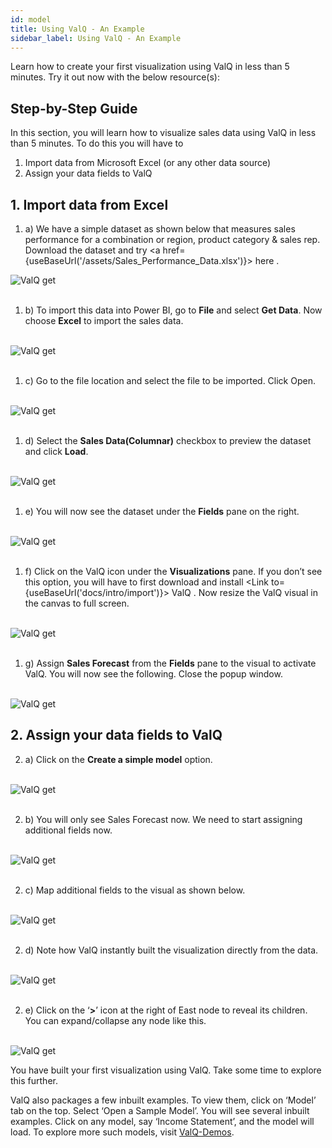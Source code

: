 ```yaml
---
id: model
title: Using ValQ - An Example
sidebar_label: Using ValQ - An Example
---
```


Learn how to create your first visualization using ValQ in less than 5 minutes. Try it out now with the below resource(s):
<Vimeo
    video="https://player.vimeo.com/video/330327639"
    responsive={true}
    width={640}
    height={480}
/>

## Step-by-Step Guide

In this section, you will learn how to visualize sales data using ValQ in less than 5 minutes. To do this you will have to

  1. Import data from Microsoft Excel (or any other data source)
  2. Assign your data fields to ValQ

## 1. Import data from Excel
  
1. a) We have a simple dataset as shown below that measures sales performance for a combination or region, product category & 
sales rep. 
Download the dataset and try <a href={useBaseUrl('/assets/Sales_Performance_Data.xlsx')}> here </a>.

<div style={{textAlign: 'center'}}>
<img alt="ValQ get" src={useBaseUrl('/doc-images/build/1.png')}
    width={490}
    height={395}
/>  
</div> <br />

1. b) To import this data into Power BI, go to **File** and select **Get Data**. Now choose **Excel** to import the sales data.
<br />

<div style={{textAlign: 'center'}}>
<img alt="ValQ get" src={useBaseUrl('/doc-images/build/2.png')}
    width={535}
    height={330}
/>
</div> <br />

1. c) Go to the file location and select the file to be imported. Click Open.
<br />

<div style={{textAlign: 'center'}}>
<img alt="ValQ get" src={useBaseUrl('/doc-images/build/3.png')} />
</div> <br />

1. d) Select the **Sales Data(Columnar)** checkbox to preview the dataset and click **Load**.
<br />

<div style={{textAlign: 'center'}}>
<img alt="ValQ get" src={useBaseUrl('/doc-images/build/4.png')} />
</div> <br />

1. e) You will now see the dataset under the **Fields** pane on the right.
<br />

<div style={{textAlign: 'center'}}>
<img alt="ValQ get" src={useBaseUrl('/doc-images/build/5.png')}
    width={430}
    height={385}/>
</div> <br />

1. f) Click on the ValQ icon under the **Visualizations** pane. If you don’t see this option, you will have to first download and install <Link to={useBaseUrl('docs/intro/import')}> ValQ </Link>.
Now resize the ValQ visual in the canvas to full screen.
<br />

<div style={{textAlign: 'center'}}>
<img alt="ValQ get" src={useBaseUrl('/doc-images/build/6.png')}/>
</div> <br />

1. g) Assign **Sales Forecast** from the **Fields** pane to the visual to activate ValQ. You will now see the following. Close the popup window.
<br />

<div style={{textAlign: 'center'}}>
<img alt="ValQ get" src={useBaseUrl('/doc-images/build/8.png')} />
</div>

## 2. Assign your data fields to ValQ

2. a) Click on the **Create a simple model** option. 
<br />

<div style={{textAlign: 'center'}}>
<img alt="ValQ get" src={useBaseUrl('/doc-images/build/9.png')} />
</div> <br />

2. b) You will only see Sales Forecast now. We need to start assigning additional fields now.
<br />

<div style={{textAlign: 'center'}}>
<img alt="ValQ get" src={useBaseUrl('/doc-images/build/10.png')}/>
</div> <br />

2. c) Map additional fields to the visual as shown below.
<br />

<div style={{textAlign: 'center'}}>
<img alt="ValQ get" src={useBaseUrl('/doc-images/build/7.png')} 
    width={290}
    height={465}/>
</div> <br />

2. d) Note how ValQ instantly built the visualization directly from the data.
<br />

<div style={{textAlign: 'center'}}>
<img alt="ValQ get" src={useBaseUrl('/doc-images/build/11.png')} />
</div> <br />

2. e) Click on the ‘**>**’ icon at the right of East node to reveal its children. You can expand/collapse any node like this.
<br />

<div style={{textAlign: 'center'}}>
<img alt="ValQ get" src={useBaseUrl('/doc-images/build/13.png')} />
</div>

You have built your first visualization using ValQ. Take some time to explore this further.

ValQ also packages a few inbuilt examples. To view them, click on ‘Model’ tab on the top.
Select ‘Open a Sample Model’. You will see several inbuilt examples.
Click on any model, say ‘Income Statement’, and the model will load. To explore more such models, visit <a href="https://valq.com/demos" target="_blank">ValQ-Demos</a>.
 